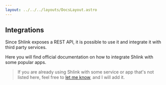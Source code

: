 ```yaml
---
layout: ../../../layouts/DocsLayout.astro
---
```




## Integrations

Since Shlink exposes a REST API, it is possible to use it and integrate it with third party services.

Here you will find official documentation on how to integrate Shlink with some popular apps.

<DocsTableOfContents parentLink="/documentation/integrations" />

> If you are already using Shlink with some service or app that's not listed here, feel free to [let me know](https://github.com/shlinkio/shlink.io/issues/new), and I will add it.
